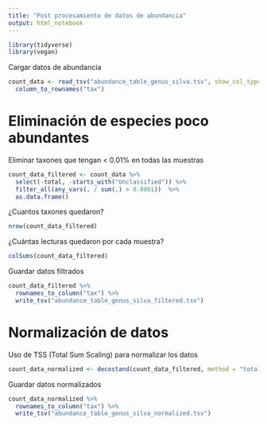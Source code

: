 ```yaml
---
title: "Post procesamiento de datos de abundancia"
output: html_notebook
---
```


```r
library(tidyverse)
library(vegan)
```
Cargar datos de abundancia
```r
count_data <- read_tsv("abundance_table_genus_silva.tsv", show_col_types = FALSE) %>%
  column_to_rownames("tax")
```


# Eliminación de especies poco abundantes

Eliminar taxones que tengan < 0.01% en todas las muestras
```r
count_data_filtered <- count_data %>%
  select(-total, -starts_with("Unclassified")) %>%
  filter_all(any_vars(. / sum(.) > 0.0001))  %>%
  as.data.frame() 
```

¿Cuantos taxones quedaron?
```r
nrow(count_data_filtered)
```
¿Cuántas lecturas quedaron por cada muestra?
```r
colSums(count_data_filtered)
```
Guardar datos filtrados
```r
count_data_filtered %>%
  rownames_to_column("tax") %>%
  write_tsv("abundance_table_genus_silva_filtered.tsv")
```



# Normalización de datos

Uso de TSS (Total Sum Scaling) para normalizar los datos
```r
count_data_normalized <- decostand(count_data_filtered, method = "total")
```

Guardar datos normalizados
```r
count_data_normalized %>%
  rownames_to_column("tax") %>%
  write_tsv("abundance_table_genus_silva_normalized.tsv")
```

